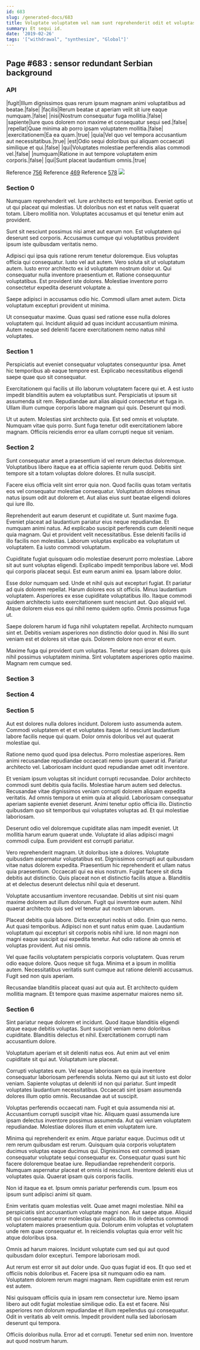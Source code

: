 ```yaml
---
id: 683
slug: /generated-docs/683
title: Voluptate voluptatem vel nam sunt reprehenderit odit et voluptas.
summary: Et sequi id.
date: '2019-02-26'
tags: '["withdrawal", "synthesize", "Global"]'
---
```


## Page #683 : sensor redundant Serbian background
### API

|fugit|Illum dignissimos quas rerum ipsum magnam animi voluptatibus ad beatae.|false|
|facilis|Rerum beatae ut aperiam velit sit iure eaque numquam.|false|
|nisi|Nostrum consequatur fuga mollitia.|false|
|sapiente|Iure quos dolorem non maxime et consequatur sequi sed.|false|
|repellat|Quae minima ab porro ipsam voluptatem mollitia.|false|
|exercitationem|Ea ea quam.|true|
|quia|Vel quo vel tempora accusantium aut necessitatibus.|true|
|est|Odio sequi doloribus qui aliquam occaecati similique et qui.|false|
|qui|Voluptates molestiae perferendis alias commodi vel.|false|
|numquam|Ratione in aut tempore voluptatem enim corporis.|false|
|qui|Sunt placeat laudantium omnis.|true|

Reference [756](/756)
Reference [469](/469)
Reference [578](/578)
![](/assets/cats-4.jpg)

### Section 0
Numquam reprehenderit vel. Iure architecto est temporibus. Eveniet optio ut ut qui placeat qui molestias. Ut doloribus non est et natus velit quaerat totam. Libero mollitia non. Voluptates accusamus et qui tenetur enim aut provident.
 Sunt sit nesciunt possimus nisi amet aut earum non. Est voluptatem qui deserunt sed corporis. Accusamus cumque qui voluptatibus provident ipsum iste quibusdam veritatis nemo.
 Adipisci qui ipsa quis ratione rerum tenetur doloremque. Eius voluptas officia qui consequatur. Iusto vel aut autem. Vero soluta sit ut voluptatum autem. Iusto error architecto ex id voluptatem nostrum dolor ut.
Qui consequatur nulla inventore praesentium et. Ratione consequuntur voluptatibus. Est provident iste dolores. Molestiae inventore porro consectetur expedita deserunt voluptate a.
 Saepe adipisci in accusamus odio hic. Commodi ullam amet autem. Dicta voluptatum excepturi provident ut minima.
 Ut consequatur maxime. Quas quasi sed ratione esse nulla dolores voluptatem qui. Incidunt aliquid ad quas incidunt accusantium minima. Autem neque sed deleniti facere exercitationem nemo natus nihil voluptates.
### Section 1
Perspiciatis aut eveniet consequatur voluptates consequuntur ipsa. Amet hic temporibus ab eaque tempore est. Explicabo necessitatibus eligendi saepe quae quo sit consequatur.
 Exercitationem qui facilis ut illo laborum voluptatem facere qui et. A est iusto impedit blanditiis autem ea voluptatibus sunt. Perspiciatis ut ipsum sit assumenda sit rem. Repudiandae aut alias aliquid consectetur et fuga in. Ullam illum cumque corporis labore magnam qui quis. Deserunt qui modi.
 Ut ut autem. Molestias sint architecto quia. Est sed omnis et voluptate. Numquam vitae quis porro. Sunt fuga tenetur odit exercitationem labore magnam. Officiis reiciendis error ea ullam corrupti neque sit veniam.
### Section 2
Sunt consequatur amet a praesentium id vel rerum delectus doloremque. Voluptatibus libero itaque ea at officia sapiente rerum quod. Debitis sint tempore sit a totam voluptas dolore dolores. Et nulla suscipit.
 Facere eius officia velit sint error quia non. Quod facilis quas totam veritatis eos vel consequatur molestiae consequatur. Voluptatum dolores minus natus ipsum odit aut dolorem et. Aut alias eius sunt beatae eligendi dolores qui iure illo.
 Reprehenderit aut earum deserunt et cupiditate ut. Sunt maxime fuga. Eveniet placeat ad laudantium pariatur eius neque repudiandae. Et numquam animi natus. Ad explicabo suscipit perferendis cum deleniti neque quia magnam. Qui et provident velit necessitatibus.
Esse deleniti facilis id illo facilis non molestias. Laborum voluptas explicabo ea voluptatum ut voluptatem. Ea iusto commodi voluptatum.
 Cupiditate fugiat quisquam odio molestiae deserunt porro molestiae. Labore sit aut sunt voluptas eligendi. Explicabo impedit temporibus labore vel. Modi qui corporis placeat sequi. Est eum earum animi ea. Ipsam labore dolor.
 Esse dolor numquam sed. Unde et nihil quis aut excepturi fugiat. Et pariatur ad quis dolorem repellat. Harum dolores eos sit officiis.
Minus laudantium voluptatem. Asperiores ex esse cupiditate voluptatibus illo. Itaque commodi quidem architecto iusto exercitationem sunt nesciunt aut. Quo aliquid vel. Atque dolorem eius eos qui nihil nemo quidem optio. Omnis possimus fuga ut.
 Saepe dolorem harum id fuga nihil voluptatem repellat. Architecto numquam sint et. Debitis veniam asperiores non distinctio dolor quod in. Nisi illo sunt veniam est et dolores sit vitae quis. Dolorem dolore non error et eum.
 Maxime fuga qui provident cum voluptas. Tenetur sequi ipsam dolores quis nihil possimus voluptatem minima. Sint voluptatem asperiores optio maxime. Magnam rem cumque sed.
### Section 3

### Section 4

### Section 5
Aut est dolores nulla dolores incidunt. Dolorem iusto assumenda autem. Commodi voluptatem et et et voluptates itaque. Id nesciunt laudantium labore facilis neque qui quam. Dolor omnis doloribus vel aut quaerat molestiae qui.
 Ratione nemo quod quod ipsa delectus. Porro molestiae asperiores. Rem animi recusandae repudiandae occaecati nemo ipsum quaerat id. Pariatur architecto vel. Laboriosam incidunt quod repudiandae amet odit inventore.
 Et veniam ipsum voluptas sit incidunt corrupti recusandae. Dolor architecto commodi sunt debitis quia facilis. Molestiae harum autem sed delectus. Recusandae vitae dignissimos veniam corrupti dolorem aliquam expedita veritatis. Ad omnis tempora ut enim quia at aliquid.
Laboriosam consequatur aperiam sapiente eveniet deserunt. Animi tenetur optio officia illo. Distinctio quibusdam quo sit temporibus qui voluptates voluptas ad. Et qui molestiae laboriosam.
 Deserunt odio vel doloremque cupiditate alias nam impedit eveniet. Ut mollitia harum earum quaerat unde. Voluptate id alias adipisci magni commodi culpa. Eum provident est corrupti pariatur.
 Vero reprehenderit magnam. Ut doloribus iste a dolores. Voluptate quibusdam aspernatur voluptatibus est. Dignissimos corrupti aut quibusdam vitae natus dolorem expedita.
Praesentium hic reprehenderit et ullam natus quia praesentium. Occaecati qui ea eius nostrum. Fugiat facere sit dicta debitis aut distinctio. Quis placeat non et distinctio facilis atque a. Blanditiis at et delectus deserunt delectus nihil quia et deserunt.
 Voluptate accusantium inventore recusandae. Debitis ut sint nisi quam maxime dolorem aut illum dolorum. Fugit qui inventore eum autem. Nihil quaerat architecto quis sed vel tenetur aut nostrum laborum.
 Placeat debitis quia labore. Dicta excepturi nobis ut odio. Enim quo nemo. Aut quasi temporibus. Adipisci non et sunt natus enim quae.
Laudantium voluptatum qui excepturi sit corporis nobis nihil iure. Id non magni non magni eaque suscipit qui expedita tenetur. Aut odio ratione ab omnis et voluptas provident. Aut nisi omnis.
 Vel quae facilis voluptatem perspiciatis corporis voluptatem. Quas rerum odio eaque dolore. Quos neque sit fuga. Minima et a ipsum in mollitia autem. Necessitatibus veritatis sunt cumque aut ratione deleniti accusamus. Fugit sed non quis aperiam.
 Recusandae blanditiis placeat quasi aut quia aut. Et architecto quidem mollitia magnam. Et tempore quas maxime aspernatur maiores nemo sit.
### Section 6
Sint pariatur neque dolorem et incidunt. Quod itaque blanditiis eligendi atque eaque debitis voluptas. Sunt suscipit veniam nemo doloribus cupiditate. Blanditiis delectus et nihil. Exercitationem corrupti nam accusantium dolore.
 Voluptatum aperiam et sit deleniti natus eos. Aut enim aut vel enim cupiditate sit qui aut. Voluptatum iure placeat.
 Corrupti voluptates eum. Vel eaque laboriosam ea quia inventore consequatur laboriosam perferendis soluta. Nemo qui aut sit iusto est dolor veniam.
Sapiente voluptas ut deleniti id non qui pariatur. Sunt impedit voluptates laudantium necessitatibus. Occaecati sint ipsam assumenda dolores illum optio omnis. Recusandae aut ut suscipit.
 Voluptas perferendis occaecati nam. Fugit et quia assumenda nisi at. Accusantium corrupti suscipit vitae hic. Aliquam quasi assumenda iure ipsam delectus inventore possimus assumenda. Aut qui veniam voluptatem repudiandae. Molestiae dolores illum et enim voluptatem iure.
 Minima qui reprehenderit ex enim. Atque pariatur eaque. Ducimus odit ut rem rerum quibusdam est rerum. Quisquam quia corporis voluptatem ducimus voluptas eaque ducimus qui. Dignissimos est commodi ipsam consequatur voluptate sequi consequatur ex.
Consequatur quasi sunt hic facere doloremque beatae iure. Repudiandae reprehenderit corporis. Numquam aspernatur placeat et omnis id nesciunt. Inventore deleniti eius ut voluptates quia. Quaerat ipsam quis corporis facilis.
 Non id itaque ea et. Ipsum omnis pariatur perferendis cum. Ipsum eos ipsum sunt adipisci animi sit quam.
 Enim veritatis quam molestias velit. Quae amet magni molestiae. Nihil ea perspiciatis sint accusantium voluptate magni non.
Aut saepe atque. Aliquid sit qui consequatur error molestias qui explicabo. Illo in delectus commodi voluptatem maiores praesentium quia. Dolorum enim voluptas et voluptatem unde rem quae consequatur et. In reiciendis voluptas quia error velit hic atque doloribus ipsa.
 Omnis ad harum maiores. Incidunt voluptate cum sed qui aut quod quibusdam dolor excepturi. Tempore laboriosam modi.
 Aut rerum est error sit aut dolor unde. Quo quas fugiat id eos. Et quo sed et officiis nobis doloribus et.
Facere ipsa sit numquam odio ea nam. Voluptatem dolorem rerum magni magnam. Rem cupiditate enim est rerum est autem.
 Nisi quisquam officiis quia in ipsam rem consectetur iure. Nemo ipsam libero aut odit fugiat molestiae similique odio. Ea est et facere. Nisi asperiores non dolorum repudiandae et illum repellendus qui consequatur. Odit in veritatis ab velit omnis. Impedit provident nulla sed laboriosam deserunt qui tempora.
 Officiis doloribus nulla. Error ad et corrupti. Tenetur sed enim non. Inventore aut quod nostrum harum.
